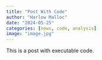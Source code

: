 ```yaml
---
title: "Post With Code"
author: "Harlow Malloc"
date: "2024-05-25"
categories: [news, code, analysis]
image: "image.jpg"
---
```


This is a post with executable code.
